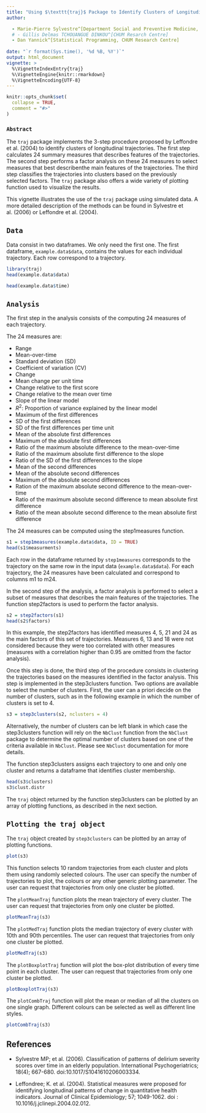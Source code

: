 ---
title: "Using $\texttt{traj}$ Package to Identify Clusters of Longitudinal Trajectories"
author: 

  - Marie-Pierre Sylvestre^[Department Social and Preventive Medicine, Université de Montréal, CHUM Research Centre]
  # - Gillis Delmas TCHOUANGUE DINKOU^[CHUM Resarch Centre]
  - Dan Yannick^[Statistical Programming, CHUM Research Centre]
  
date: "`r format(Sys.time(), '%d %B, %Y')`"
output: html_document
vignette: >
  %\VignetteIndexEntry{traj}
  %\VignetteEngine{knitr::rmarkdown}
  %\VignetteEncoding{UTF-8}
---

```{r, include = FALSE}
knitr::opts_chunk$set(
  collapse = TRUE,
  comment = "#>"
)
```

### $\texttt{Abstract}$

The $\texttt{traj}$ package implements the 3-step procedure proposed by Leffondre et al. (2004) to identify clusters of longitudinal trajectories. The first step calculates 24 summary measures that describes features of the trajectories. The second step performs a factor analysis on these 24 measures to select measures that best describenthe main features of the trajectories. The third step classifies the trajectories into clusters based on the previously selected factors. The $\texttt{traj}$ package also offers a wide variety of plotting function used to visualize the results. 


This vignette illustrates the use of the $\texttt{traj}$ package using simulated data. A more detailed description of the methods can be found in Sylvestre et al. (2006)  or Leffondre et al. (2004). 

## $\texttt{Data}$

Data consist in two dataframes. We only need the first one. The first dataframe, $\texttt{example.data\$data}$, contains the values for each individual trajectory. Each row correspond to a trajectory.

```{r}
library(traj)
head(example.data$data)
```

<!-- The second dataframe, $\texttt{example.data\$time}$, contains the time points at which the corresponding values for each individual trajectory were measured. Both dataframes must be of the same dimension. -->

```{r, eval=FALSE, echo=FALSE}
head(example.data$time)
```


## $\texttt{Analysis}$

The first step in the analysis consists of the computing 24 measures of each trajectory.

The 24 measures are:

- Range
- Mean-over-time
- Standard deviation (SD)
- Coefficient of variation (CV)
- Change
- Mean change per unit time
- Change relative to the first score
- Change relative to the mean over time
- Slope of the linear model
- $R^2$: Proportion of variance explained by the linear model
- Maximum of the first differences
- SD of the first differences
- SD of the first differences per time unit
- Mean of the absolute first differences
- Maximum of the absolute first differences
- Ratio of the maximum absolute difference to the mean-over-time
- Ratio of the maximum absolute first difference to the slope
- Ratio of the SD of the first differences to the slope
- Mean of the second differences
- Mean of the absolute second differences
- Maximum of the absolute second differences
- Ration of the maximum absolute second difference to the mean-over-time
- Ratio of the maximum absolute second difference to mean absolute first difference
- Ratio of the mean absolute second difference to the mean absolute first difference


The 24 measures can be computed using the step1measures function.

```{r}
s1 = step1measures(example.data$data, ID = TRUE)
head(s1$measurments)
```


Each row in the dataframe returned by $\texttt{step1measures}$ corresponds to the trajectory on the same row in the input data ($\texttt{example.data\$data}$). For each trajectory, the 24 measures have been calculated and correspond to columns m1 to m24.


In the second step of the analysis, a factor analysis is performed to select a subset of measures that describes the main features of the trajectories. The function step2factors is used to perform the factor analysis.

```{r}
s2 = step2factors(s1)
head(s2$factors)
```


In this example, the step2factors has identified measures 4, 5, 21 and 24 as the main factors of this set of trajectories. Measures 6, 13 and 18 were not considered because they were too correlated with other measures (measures with a correlation higher than $0.95$ are omitted from the factor analysis). 

Once this step is done, the third step of the procedure consists in clustering the trajectories based on the measures identified in the factor analysis. This step is implemented in the step3clusters function. Two options are available to select the number of clusters. First, the user can a priori decide on the number of clusters, such as in the following example in which the number of clusters is set to 4. 


```{r}
s3 = step3clusters(s2, nclusters = 4)
```


Alternatively, the number of clusters can be left blank in which case the step3clusters function will rely on the $\texttt{NbClust}$ function from the $\texttt{NbClust}$ package to determine the optimal number of clusters based on one of the criteria available in $\texttt{NbClust}$. Please see $\texttt{NbClust}$ documentation for more details.

The function step3clusters assigns each trajectory to one and only one cluster and returns a dataframe that identifies cluster membership.


```{r}
head(s3$clusters)
s3$clust.distr
```


The $\texttt{traj}$ object returned by the function step3clusters can be plotted by an array of plotting functions, as described in the next section.

## $\texttt{Plotting the traj object}$

The $\texttt{traj}$ object created by $\texttt{step3clusters}$ can be plotted by an array of plotting functions.

```{r}
plot(s3)
```


This function selects 10 random trajectories from each cluster and plots them using randomly selected colours. The user can specify the number of trajectories to plot, the colours or any other generic plotting parameter. The user can request that trajectories from only one cluster be plotted.

\newpage


The $\texttt{plotMeanTraj}$ function plots the mean trajectory of every cluster. The user can request that trajectories from only one cluster be plotted.


```{r}
plotMeanTraj(s3)
```


\newpage

The $\texttt{plotMedTraj}$ function plots the median trajectory of every cluster with 10th and 90th percentiles. The user can request that trajectories from only one cluster be plotted.

```{r}
plotMedTraj(s3)
```

\newpage
The $\texttt{plotBoxplotTraj}$ function will plot the box-plot distribution of every time point in each cluster. The user can request that trajectories from only one cluster be plotted.

```{r}
plotBoxplotTraj(s3)
```

\newpage

The $\texttt{plotCombTraj}$ function will plot the mean or median of all the clusters on one single graph. Different colours can be selected as well as different line styles.

```{r}
plotCombTraj(s3)
```



## References

- Sylvestre MP; et al. (2006). Classification of patterns of delirium severity scores over time in an elderly population. International Psychogeriatrics; 18(4); 667-680. doi:10.1017/S1041610206003334.

- Leffondree; K. et al. (2004). Statistical measures were proposed for identifying longitudinal patterns of change in quantitative health indicators. Journal of Clinical Epidemiology; 57; 1049-1062. doi : 10.1016/j.jclinepi.2004.02.012.

